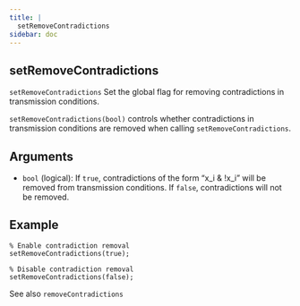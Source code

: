 ```yaml
--- 
title: | 
  setRemoveContradictions
sidebar: doc
---
```


::: {.doc-box}
::: {.callout-warning appearance="simple" icon="false" collapse="true"}    
# setRemoveContradictions


`setRemoveContradictions` Set the global flag for removing contradictions in transmission conditions.

`setRemoveContradictions(bool)` controls whether contradictions in transmission
conditions are removed when calling `setRemoveContradictions`.

## Arguments
- `bool` (logical): If `true`, contradictions of the form "x_i & !x_i" will
be removed from transmission conditions. If `false`, contradictions will
not be removed.

## Example
```.matlab
% Enable contradiction removal
setRemoveContradictions(true);

% Disable contradiction removal
setRemoveContradictions(false);
```

See also `removeContradictions`
:::
:::


    